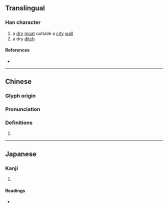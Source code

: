 {{character info}}
==Translingual==

===Han character===
{{Han char|rn=32|rad=土|as=09|sn=12|four=46114|canj=GHAG|ids=⿰土皇}}

# a [[dry]] [[moat]] outside a [[city]] [[wall]]
# a dry [[ditch]]

====References====
* {{Han ref|kx=0233.310|dkj=05270|dj=0471.090|hdz=10464.140|uh=582D|ud=22573|bh=D8B1|bd=55473}}

----

==Chinese==
{{zh-forms}}

===Glyph origin===
{{Han etym}}

===Pronunciation===
{{zh-pron
|m=huáng
|c=wong4
|mc=y
|oc=y
|cat=
}}

===Definitions===
{{zh-hanzi}}

# {{rfdef|zh}}

----

==Japanese==

===Kanji===
{{ja-kanji|grade=|rs=土09}}

# {{rfdef|ja|sort=土09}}

====Readings====
* {{ja-readings|on=[[こう]] (kō), [[おう]] (ō)|kun=[[そとぼり]] (sotobori)}}